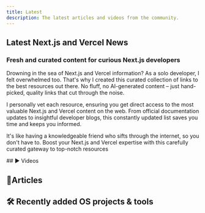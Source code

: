 ```yaml
---
title: Latest
description: The latest articles and videos from the community.
---
```



<Sponsor />


<ExpandableCard className="md:px-6 border-dashed mt-8">
  <h2 className="text-2xl font-bold mb-0 mt-2 tracking-tight">Latest Next.js and Vercel News</h2>
  <h3 className="mb-0 mt-0 text-zinc-600 dark:text-zinc-400 font-medium prose-p:mt-1">
  Fresh and curated content for curious Next.js developers
  </h3>
  <div className="text-zinc-600 dark:text-zinc-400 prose-p:mt-2">
  
  Drowning in the sea of Next.js and Vercel information? As a solo developer, I felt overwhelmed too. That's why I created this curated collection of links to the best resources out there. No fluff, no AI-generated content – just hand-picked, quality links that cut through the noise. 
  
  I personally vet each resource, ensuring you get direct access to the most valuable Next.js and Vercel content on the web. From official documentation updates to insightful developer blogs, this constantly updated list saves you time and keeps you informed. 
  
  It's like having a knowledgeable friend who sifts through the internet, so you don't have to. Boost your Next.js and Vercel expertise with this carefully curated gateway to top-notch resources
  <Newsletter2 />
  </div>
</ExpandableCard>
## ▶️ Videos
<ArticlesList filterBy="youtube" />

## 📄Articles
<ArticlesList filterBy="article" />

## 🛠️ Recently added OS projects & tools
<LatestRepos />
